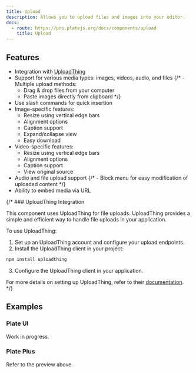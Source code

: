 ```yaml
---
title: Upload
description: Allows you to upload files and images into your editor.
docs:
  - route: https://pro.platejs.org/docs/components/upload
    title: Upload
---
```


<ComponentPreviewPro name="pro-iframe-demo" id="pro-upload" component="upload" />

<PackageInfo>

## Features

- Integration with [UploadThing](https://uploadthing.com/)
- Support for various media types: images, videos, audio, and files
{/* - Multiple upload methods:
  - Drag & drop files from your computer
  - Paste images directly from clipboard */}
- Use slash commands for quick insertion
- Image-specific features:
  - Resize using vertical edge bars
  - Alignment options
  - Caption support
  - Expand/collapse view
  - Easy download
- Video-specific features:
  - Resize using vertical edge bars
  - Alignment options
  - Caption support
  - View original source
- Audio and file upload support
{/* - Block menu for easy modification of uploaded content */}
- Ability to embed media via URL

</PackageInfo>

{/* ### UploadThing Integration

This component uses UploadThing for file uploads. UploadThing provides a simple and efficient way to handle file uploads in your application.

To use UploadThing:

1. Set up an UploadThing account and configure your upload endpoints.
2. Install the UploadThing client in your project:

```bash
npm install uploadthing
```

3. Configure the UploadThing client in your application.

For more details on setting up UploadThing, refer to their [documentation](https://docs.uploadthing.com/). */}

## Examples

### Plate UI

Work in progress.

### Plate Plus

Refer to the preview above.